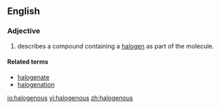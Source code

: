 ==English==

===Adjective===
{{en-adj}}

# {{context|chemistry}}describes a compound containing a [[halogen]] as part of the molecule.

====Related terms====
* [[halogenate]]
* [[halogenation]]

[[io:halogenous]]
[[vi:halogenous]]
[[zh:halogenous]]